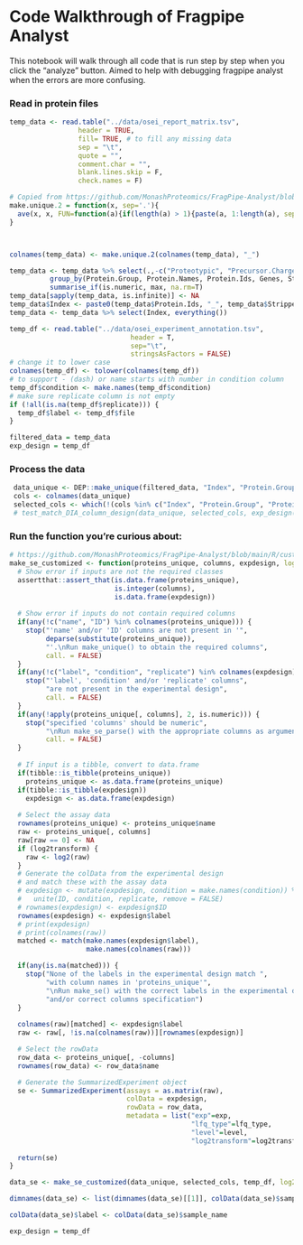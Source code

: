 # Code Walkthrough of Fragpipe Analyst

This notebook will walk through all code that is run step by step when you click the "analyze" button. Aimed to help with debugging fragpipe analyst when the errors are more confusing.

### Read in protein files

```r
temp_data <- read.table("../data/osei_report_matrix.tsv",
                 header = TRUE,
                 fill= TRUE, # to fill any missing data
                 sep = "\t",
                 quote = "",
                 comment.char = "",
                 blank.lines.skip = F,
                 check.names = F)
```

```r
# Copied from https://github.com/MonashProteomics/FragPipe-Analyst/blob/main/R/functions.R
make.unique.2 = function(x, sep='.'){
  ave(x, x, FUN=function(a){if(length(a) > 1){paste(a, 1:length(a), sep=sep)} else {a}})
}



colnames(temp_data) <- make.unique.2(colnames(temp_data), "_")

temp_data <- temp_data %>% select(.,-c("Proteotypic", "Precursor.Charge")) %>%
          group_by(Protein.Group, Protein.Names, Protein.Ids, Genes, Stripped.Sequence) %>%
          summarise_if(is.numeric, max, na.rm=T)
temp_data[sapply(temp_data, is.infinite)] <- NA
temp_data$Index <- paste0(temp_data$Protein.Ids, "_", temp_data$Stripped.Sequence)
temp_data <- temp_data %>% select(Index, everything())
```

```r
temp_df <- read.table("../data/osei_experiment_annotation.tsv",
                              header = T,
                              sep="\t",
                              stringsAsFactors = FALSE)
# change it to lower case
colnames(temp_df) <- tolower(colnames(temp_df))
# to support - (dash) or name starts with number in condition column
temp_df$condition <- make.names(temp_df$condition)
# make sure replicate column is not empty
if (!all(is.na(temp_df$replicate))) {
  temp_df$label <- temp_df$file
}
```

```r
filtered_data = temp_data
exp_design = temp_df
```

### Process the data

```r
 data_unique <- DEP::make_unique(filtered_data, "Index", "Protein.Group")
 cols <- colnames(data_unique)
 selected_cols <- which(!(cols %in% c("Index", "Protein.Group", "Protein.Ids", "Stripped.Sequence", "Protein.Names", "Genes", "First.Protein.Description", "ID", "name")))
 # test_match_DIA_column_design(data_unique, selected_cols, exp_design())
```

### Run the function you're curious about:

```r

# https://github.com/MonashProteomics/FragPipe-Analyst/blob/main/R/customized.R
make_se_customized <- function(proteins_unique, columns, expdesign, log2transform=F, exp="LFQ", lfq_type=NULL, level=NULL) {
  # Show error if inputs are not the required classes
  assertthat::assert_that(is.data.frame(proteins_unique),
                          is.integer(columns),
                          is.data.frame(expdesign))
  
  # Show error if inputs do not contain required columns
  if(any(!c("name", "ID") %in% colnames(proteins_unique))) {
    stop("'name' and/or 'ID' columns are not present in '",
         deparse(substitute(proteins_unique)),
         "'.\nRun make_unique() to obtain the required columns",
         call. = FALSE)
  }
  if(any(!c("label", "condition", "replicate") %in% colnames(expdesign))) {
    stop("'label', 'condition' and/or 'replicate' columns",
         "are not present in the experimental design",
         call. = FALSE)
  }
  if(any(!apply(proteins_unique[, columns], 2, is.numeric))) {
    stop("specified 'columns' should be numeric",
         "\nRun make_se_parse() with the appropriate columns as argument",
         call. = FALSE)
  }
  
  # If input is a tibble, convert to data.frame
  if(tibble::is_tibble(proteins_unique))
    proteins_unique <- as.data.frame(proteins_unique)
  if(tibble::is_tibble(expdesign))
    expdesign <- as.data.frame(expdesign)
  
  # Select the assay data
  rownames(proteins_unique) <- proteins_unique$name
  raw <- proteins_unique[, columns]
  raw[raw == 0] <- NA
  if (log2transform) {
    raw <- log2(raw)
  }
  # Generate the colData from the experimental design
  # and match these with the assay data
  # expdesign <- mutate(expdesign, condition = make.names(condition)) %>%
  #   unite(ID, condition, replicate, remove = FALSE)
  # rownames(expdesign) <- expdesign$ID
  rownames(expdesign) <- expdesign$label
  # print(expdesign)
  # print(colnames(raw))
  matched <- match(make.names(expdesign$label),
                   make.names(colnames(raw)))

  if(any(is.na(matched))) {
    stop("None of the labels in the experimental design match ",
         "with column names in 'proteins_unique'",
         "\nRun make_se() with the correct labels in the experimental design",
         "and/or correct columns specification")
  }
  
  colnames(raw)[matched] <- expdesign$label
  raw <- raw[, !is.na(colnames(raw))][rownames(expdesign)]

  # Select the rowData
  row_data <- proteins_unique[, -columns]
  rownames(row_data) <- row_data$name

  # Generate the SummarizedExperiment object
  se <- SummarizedExperiment(assays = as.matrix(raw),
                             colData = expdesign,
                             rowData = row_data,
                             metadata = list("exp"=exp,
                                             "lfq_type"=lfq_type,
                                             "level"=level,
                                             "log2transform"=log2transform))
  
  return(se)
}

```

```r
data_se <- make_se_customized(data_unique, selected_cols, temp_df, log2transform=T, exp="DIA", level="peptide") 

dimnames(data_se) <- list(dimnames(data_se)[[1]], colData(data_se)$sample_name) 

colData(data_se)$label <- colData(data_se)$sample_name
```

```r
exp_design = temp_df
```
